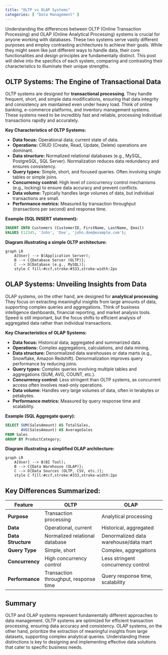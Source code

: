 ```yaml
---
title: "OLTP vs OLAP Systems"
categories: [ "Data Management" ]
---
```



Understanding the differences between OLTP (Online Transaction Processing) and OLAP (Online Analytical Processing) systems is crucial for anyone working with databases.  These two systems serve vastly different purposes and employ contrasting architectures to achieve their goals. While they might seem like just different ways to handle data, their core functionalities and design principles are fundamentally distinct. This post will delve into the specifics of each system, comparing and contrasting their characteristics to illuminate their unique strengths.


## OLTP Systems: The Engine of Transactional Data

OLTP systems are designed for **transactional processing**. They handle frequent, short, and simple data modifications, ensuring that data integrity and consistency are maintained even under heavy load. Think of online banking, e-commerce platforms, and inventory management systems.  These systems need to be incredibly fast and reliable, processing individual transactions rapidly and accurately.

**Key Characteristics of OLTP Systems:**

* **Data focus:**  Operational data; current state of data.
* **Operations:**  CRUD (Create, Read, Update, Delete) operations are dominant.
* **Data structure:** Normalized relational databases (e.g., MySQL, PostgreSQL, SQL Server).  Normalization reduces data redundancy and ensures consistency.
* **Query types:** Simple, short, and focused queries.  Often involving single tables or simple joins.
* **Concurrency control:** High level of concurrency control mechanisms (e.g., locking) to ensure data accuracy and prevent conflicts.
* **Data volume:**  Typically handles large volumes of data, but individual transactions are small.
* **Performance metrics:** Measured by transaction throughput (transactions per second) and response time.

**Example (SQL INSERT statement):**

```sql
INSERT INTO Customers (CustomerID, FirstName, LastName, Email)
VALUES (12345, 'John', 'Doe', 'john.doe@example.com');
```

**Diagram illustrating a simple OLTP architecture:**

```mermaid
graph LR
    A[User] --> B(Application Server);
    B --> C{Database Server (OLTP)};
    C --> D[Database (e.g., MySQL)];
    style C fill:#ccf,stroke:#333,stroke-width:2px
```


## OLAP Systems: Unveiling Insights from Data

OLAP systems, on the other hand, are designed for **analytical processing**. They focus on extracting meaningful insights from large amounts of data, supporting complex queries and aggregations.  Think of business intelligence dashboards, financial reporting, and market analysis tools.  Speed is still important, but the focus shifts to efficient analysis of aggregated data rather than individual transactions.


**Key Characteristics of OLAP Systems:**

* **Data focus:** Historical data; aggregated and summarized data.
* **Operations:** Complex aggregations, calculations, and data mining.
* **Data structure:** Denormalized data warehouses or data marts (e.g., Snowflake, Amazon Redshift).  Denormalization improves query performance by reducing joins.
* **Query types:** Complex queries involving multiple tables and aggregations (SUM, AVG, COUNT, etc.).
* **Concurrency control:**  Less stringent than OLTP systems, as concurrent access often involves read-only operations.
* **Data volume:** Handles very large volumes of data, often in terabytes or petabytes.
* **Performance metrics:** Measured by query response time and scalability.

**Example (SQL Aggregate query):**

```sql
SELECT SUM(SalesAmount) AS TotalSales,
       AVG(SalesAmount) AS AverageSales
FROM Sales
GROUP BY ProductCategory;
```

**Diagram illustrating a simplified OLAP architecture:**

```mermaid
graph LR
    A[User] --> B(BI Tool);
    B --> C{Data Warehouse (OLAP)};
    C --> D[Data Sources (OLTP, CSV, etc.)];
    style C fill:#ccf,stroke:#333,stroke-width:2px
```


##  Key Differences Summarized:

| Feature        | OLTP                               | OLAP                                   |
|----------------|------------------------------------|----------------------------------------|
| **Purpose**     | Transaction processing            | Analytical processing                   |
| **Data**        | Operational, current               | Historical, aggregated                 |
| **Data Structure** | Normalized relational database     | Denormalized data warehouse/data mart |
| **Query Type**   | Simple, short                     | Complex, aggregations                   |
| **Concurrency** | High concurrency control           | Less stringent concurrency control      |
| **Performance** | Transaction throughput, response time | Query response time, scalability        |


## Summary

OLTP and OLAP systems represent fundamentally different approaches to data management.  OLTP systems are optimized for efficient transaction processing, ensuring data accuracy and consistency. OLAP systems, on the other hand, prioritize the extraction of meaningful insights from large datasets, supporting complex analytical queries. Understanding these distinctions is key to designing and implementing effective data solutions that cater to specific business needs.

